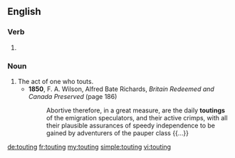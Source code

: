 ==English==

===Verb===
{{head|en|present participle}}

# {{present participle of|tout|lang=en}}

===Noun===
{{en-noun}}

# The act of one who touts.
#* '''1850''', F. A. Wilson, ‎Alfred Bate Richards, ''Britain Redeemed and Canada Preserved'' (page 186)
#*: Abortive therefore, in a great measure, are the daily '''toutings''' of the emigration speculators, and their active crimps, with all their plausible assurances of speedy independence to be gained by adventurers of the pauper class {{...}}

[[de:touting]]
[[fr:touting]]
[[my:touting]]
[[simple:touting]]
[[vi:touting]]